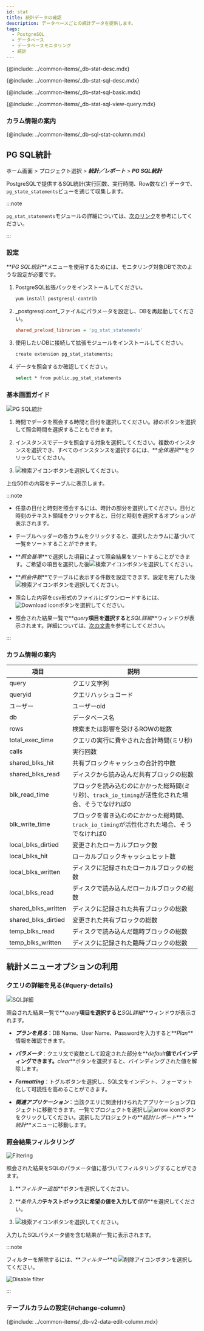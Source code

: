 ```yaml
---
id: stat
title: 統計データの確認
description: データベースごとの統計データを提供します。
tags:
  - PostgreSQL
  - データベース
  - データベースモニタリング
  - 統計
---
```



<Note product='PostgreSQL' link='../postgresql-v1/stat' />

<!-- 概要-->

{@include: ../common-items/_db-stat-desc.mdx}

<!-- SQL統計-->

{@include: ../common-items/_db-stat-sql-desc.mdx}

<!-- SQL統計の基本使用の案内 -->

{@include: ../common-items/_db-stat-sql-basic.mdx}

<!-- クエリ別の実行推移、詳細を見る-->

{@include: ../common-items/_db-stat-sql-view-query.mdx}  

### カラム情報の案内

{@include: ../common-items/_db-sql-stat-column.mdx}

## PG SQL統計

ホーム画面 > プロジェクト選択 > **_統計／レポート_** > **_PG SQL統計_**

PostgreSQLで提供するSQL統計(実行回数、実行時間、Row数など) データで、`pg_state_statements`ビューを通じて収集します。

:::note

`pg_stat_statements`モジュールの詳細については、[次のリンク](https://www.postgresql.org/docs/current/pgstatstatements.html)を参考にしてください。

:::

### 設定

**_PG SQL統計_**メニューを使用するためには、モニタリング対象DBで次のような設定が必要です。

1.  PostgreSQL拡張パックをインストールしてください。

    ```bash
    yum install postgresql-contrib
    ```

2.  _postgresql.conf_ファイルにパラメータを設定し、DBを再起動してください。

    ```ini title='postgresql.conf'
    shared_preload_libraries = 'pg_stat_statements'
    ```

3.  使用したいDBに接続して拡張モジュールをインストールしてください。

    ```bash
    create extension pg_stat_statements;
    ```

4.  データを照会するか確認してください。

    ```bash
    select * from public.pg_stat_statements
    ```

### 基本画面ガイド

![PG SQL統計](/img/db-pg-sql-stat.png)

1.  時間でデータを照会する時間と日付を選択してください。緑のボタンを選択して照会時間を選択することもできます。

2.  インスタンスでデータを照会する対象を選択してください。複数のインスタンスを選択でき、すべてのインスタンスを選択するには、**_全体選択_**をクリックしてください。

3.  ![検索アイコン](/img/ico-btn-search.png)ボタンを選択してください。

上位50件の内容をテーブルに表示します。

:::note

-   任意の日付と時刻を照会するには、時計の部分を選択してください。日付と時刻のテキスト領域をクリックすると、日付と時刻を選択するオプションが表示されます。

-   テーブルヘッダーの各カラムをクリックすると、選択したカラムに基づいて一覧をソートすることができます。

-   **_照会基準_**で選択した項目によって照会結果をソートすることができます。ご希望の項目を選択した後![検索アイコン](/img/ico-btn-search.png)ボタンを選択してください。 

-   **_照会件数_**でテーブルに表示する件数を設定できます。設定を完了した後![検索アイコン](/img/ico-btn-search.png)ボタンを選択してください。 

-   照会した内容をcsv形式のファイルにダウンロードするには、![Download icon](/img/ico-download.svg)ボタンを選択してください。

-   照会された結果一覧で**_query_**項目を選択すると**_SQL詳細_**ウィンドウが表示されます。詳細については、[次の文書](#query-details)を参考にしてください。

:::

### カラム情報の案内

| 項目                  | 説明                                                          |
| ------------------- | ----------------------------------------------------------- |
| query               | クエリ文字列                                                      |
| queryid             | クエリハッシュコード                                                  |
| ユーザー                | ユーザーoid                                                     |
| db                  | データベース名                                                     |
| rows                | 検索または影響を受けるROWの総数                                           |
| total_exec_time     | クエリの実行に費やされた合計時間(ミリ秒)                                       |
| calls               | 実行回数                                                        |
| shared_blks_hit     | 共有ブロックキャッシュの合計的中数                                           |
| shared_blks_read    | ディスクから読み込んだ共有ブロックの総数                                        |
| blk_read_time       | ブロックを読み込むのにかかった総時間(ミリ秒)、`track_io_timing`が活性化された場合、そうでなければ0 |
| blk_write_time      | ブロックを書き込むのにかかった総時間、`track_io_timing`が活性化された場合、そうでなければ0      |
| local_blks_dirtied  | 変更されたローカルブロック数                                              |
| local_blks_hit      | ローカルブロックキャッシュヒット数                                           |
| local_blks_written  | ディスクに記録されたローカルブロックの総数                                       |
| local_blks_read     | ディスクで読み込んだローカルブロックの総数                                       |
| shared_blks_written | ディスクに記録された共有ブロックの総数                                         |
| shared_blks_dirtied | 変更された共有ブロックの総数                                              |
| temp_blks_read      | ディスクで読み込んだ臨時ブロックの総数                                         |
| temp_blks_written   | ディスクに記録された臨時ブロックの総数                                         |

## 統計メニューオプションの利用

### クエリの詳細を見る{#query-details}

![SQL詳細](/img/db-pg-sql-stat-sql-details.png)

照会された結果一覧で**_query_**項目を選択すると**_SQL詳細_**ウィンドウが表示されます。 

-   **_プランを見る_**：DB Name、User Name、Passwordを入力すると**_Plan_**情報を確認できます。

-   **_パラメータ_**：クエリ文で変数として設定された部分を**_default_**値でバインディングできます。**_clear_**ボタンを選択すると、バインディングされた値を解除します。

-   **_Formatting_**：トグルボタンを選択し、SQL文をインデント、フォーマット化して可読性を高めることができます。

-   **_関連アプリケーション_**：当該クエリに関連付けられたアプリケーションプロジェクトに移動できます。一覧でプロジェクトを選択し![arrow icon](/img/ic-arrow-right.svg)ボタンをクリックしてください。選択したプロジェクトの**_統計/レポート_** > **_統計_**メニューに移動します。

### 照会結果フィルタリング

![Filtering](/img/db-sql-stat-add-filter.png)

照会された結果をSQLのパラメータ値に基づいてフィルタリングすることができます。

1.  **_フィルター追加_**ボタンを選択してください。 

2.  **_条件入力_**テキストボックスに希望の値を入力して**_保存_**を選択してください。 

3.  ![検索アイコン](/img/ico-btn-search.png)ボタンを選択してください。

入力したSQLパラメータ値を含む結果が一覧に表示されます。

:::note

フィルターを解除するには、**_フィルター_**の![削除アイコン](/img/ico-remove-white.svg)ボタンを選択してください。

![Disable filter](/img/db-sql-stat-disable-filter.png)

:::

### テーブルカラムの設定{#change-column}

{@include: ../common-items/_db-v2-data-edit-column.mdx} 

<!-- データベースサイズ-->

<!-- {@include: ../common-items/_db-databasesize-desc.mdx}-->
